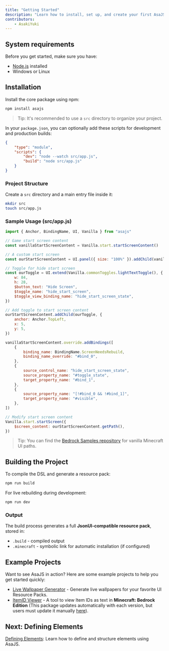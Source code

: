 ```yaml
---
title: "Getting Started"
description: "Learn how to install, set up, and create your first AsaJS project."
contributors:
    - AsakiYuki
---
```


## System requirements

Before you get started, make sure you have:

-   [Node.js](https://nodejs.org/) installed
-   Windows or Linux

## Installation

Install the core package using npm:

```sh
npm install asajs
```

> Tip: It's recommended to use a `src` directory to organize your project.

In your `package.json`, you can optionally add these scripts for development and production builds:

```json
{
	"type": "module",
	"scripts": {
		"dev": "node --watch src/app.js",
		"build": "node src/app.js"
	}
}
```

### Project Structure

Create a `src` directory and a main entry file inside it:

```sh
mkdir src
touch src/app.js
```

### Sample Usage (src/app.js)

```javascript
import { Anchor, BindingName, UI, Vanilla } from "asajs"

// Game start screen content
const vanillaStartScreenContent = Vanilla.start.startScreenContent()

// A custom start screen
const ourStartScreenContent = UI.panel({ size: "100%" }).addChild(vanillaStartScreenContent)

// Toggle for hide start screen
const ourToggle = UI.extend(Vanilla.commonToggles.lightTextToggle(), {
	w: 84,
	h: 28,
	$button_text: "Hide Screen",
	$toggle_name: "hide_start_screen",
	$toggle_view_binding_name: "hide_start_screen_state",
})

// Add toggle to start screen content
ourStartScreenContent.addChild(ourToggle, {
	anchor: Anchor.TopLeft,
	x: 5,
	y: 5,
})

vanillaStartScreenContent.override.addBindings([
	{
		binding_name: BindingName.ScreenNeedsRebuild,
		binding_name_override: "#bind_0",
	},
	{
		source_control_name: "hide_start_screen_state",
		source_property_name: "#toggle_state",
		target_property_name: "#bind_1",
	},
	{
		source_property_name: "[!#bind_0 && !#bind_1]",
		target_property_name: "#visible",
	},
])

// Modify start screen content
Vanilla.start.startScreen({
	$screen_content: ourStartScreenContent.getPath(),
})
```

> Tip: You can find the [Bedrock Samples repository](https://github.com/Mojang/bedrock-samples/tree/main/resource_pack/ui) for vanilla Minecraft UI paths.

## Building the Project

To compile the DSL and generate a resource pack:

```sh
npm run build
```

For live rebuilding during development:

```sh
npm run dev
```

### Output

The build process generates a full **JsonUI-compatible resource pack**, stored in:

-   `.build` - compiled output
-   `.minecraft` - symbolic link for automatic installation (if configured)

## Example Projects

Want to see AsaJS in action? Here are some example projects to help you get started quickly:

-   [Live Wallpaper Generator](https://github.com/AsakiYuki/mc-livewallpaper-generator) - Generate live wallpapers for your favorite UI Resource Packs.
-   [ItemID Viewer](https://github.com/AsakiYuki/minecraft-item-id-viewer) - A tool to view Item IDs as text in **Minecraft: Bedrock Edition** (This package updates automatically with each version, but users must update it manually [here](/download/minecraft-item-id-viewer)).

## Next: Defining Elements

[Defining Elements](/jsonui/defining-elements): Learn how to define and structure elements using AsaJS.
